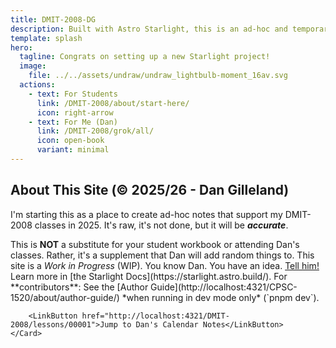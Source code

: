 ```yaml
---
title: DMIT-2008-DG
description: Built with Astro Starlight, this is an ad-hoc and temporary site that Dan makes available for his students.
template: splash
hero:
  tagline: Congrats on setting up a new Starlight project!
  image:
    file: ../../assets/undraw/undraw_lightbulb-moment_16av.svg
  actions:
    - text: For Students
      link: /DMIT-2008/about/start-here/
      icon: right-arrow
    - text: For Me (Dan)
      link: /DMIT-2008/grok/all/
      icon: open-book
      variant: minimal
---
```



## About This Site (&copy; 2025/26 - Dan Gilleland)

I'm starting this as a place to create ad-hoc notes that support my DMIT-2008 classes in 2025. It's raw, it's not done, but it will be ***accurate***.

<CardGrid stagger>
    <Card title="Sporatically Updated" icon="add-document">
        This is <b>NOT</b> a substitute for your student workbook or attending Dan's classes. Rather, it's a supplement that Dan will add random things to.
    </Card>
    <Card title="Work In Progress" icon="pencil">
        This site is a <i>Work in Progress</i> (<abbr>WIP</abbr>).
    </Card>
    <Card title="Have a Suggestion?" icon="setting">
        You know Dan. You have an idea. <a target="_blank" href="https://github.com/dgilleland/DMIT-2008/issues/2">Tell him!</a>
    </Card>
    <Card title="Read the docs" icon="open-book">
        Learn more in [the Starlight Docs](https://starlight.astro.build/).
    </Card>
    <Card title="Dev-Mode" icon="backstage">
        For **contributors**: See the [Author Guide](http://localhost:4321/CPSC-1520/about/author-guide/) *when running in dev mode only* (`pnpm dev`).

        <LinkButton href="http://localhost:4321/DMIT-2008/lessons/00001">Jump to Dan's Calendar Notes</LinkButton>
    </Card>
</CardGrid>
